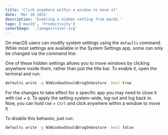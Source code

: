 ```yaml
---
title: 'Click anywhere within a window to move it'
date: 'Mar 10 2025'
description: 'Enabling a hidden setting from macOS.'
tags: ['macOS', 'Productivity']
coverImage: './images/cover.svg'
---
```


On macOS users can modify system settings using the `defaults` command. While most settings are available in the System Settings app, some can only be changed via the command line.

One of these hidden settings allows you to move windows by clicking anywhere inside them, rather than just the title bar. To enable it, open the terminal and run:

```bash frame="none"
defaults write -g NSWindowShouldDragOnGesture -bool true
```

For the changes to take effect for a specific app you may need to close it with `Cmd` + `Q`. To apply the setting system-wide, log out and log back in. Now, you can hold `Cmd` + `Ctrl` and click anywhere within a window to move it

To disable this behavior, just run:

```bash frame="none"
defaults write -g NSWindowShouldDragOnGesture -bool false
```
